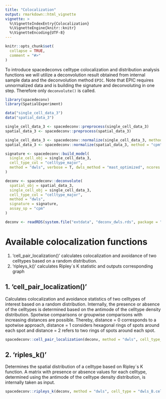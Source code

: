 ```yaml
---
title: "Colocalization"
output: rmarkdown::html_vignette
vignette: >
  %\VignetteIndexEntry{Colocalization}
  %\VignetteEngine{knitr::knitr}
  %\VignetteEncoding{UTF-8}
---
```

```r
knitr::opts_chunk$set(
  collapse = TRUE,
  comment = "#>"
)
```

To introduce spacedeconvs celltype colocalization and distribution analysis functions we will utilize a deconvolution result obtained from internal sample data and the deconvolution method `EPIC`. Note that EPIC requires unnormalized data and is building the signature and deconvoluting in one step. Therefore only `deconvolute()` is called. 

```r
library(spacedeconv)
library(SpatialExperiment)

data("single_cell_data_3")
data("spatial_data_3")
```

```r
single_cell_data_3 <- spacedeconv::preprocess(single_cell_data_3)
spatial_data_3 <- spacedeconv::preprocess(spatial_data_3)

single_cell_data_3 <- spacedeconv::normalize(single_cell_data_3, method = "cpm")
spatial_data_3 <- spacedeconv::normalize(spatial_data_3, method = "cpm")
```

```r
signature <- spacedeconv::build_model(
  single_cell_obj = single_cell_data_3,
  cell_type_col = "celltype_major",
  method = "dwls", verbose = T, dwls_method = "mast_optimized", ncores = 10
)
```

```r
deconv <- spacedeconv::deconvolute(
  spatial_obj = spatial_data_3,
  single_cell_obj = single_cell_data_3,
  cell_type_col = "celltype_major",
  method = "dwls",
  signature = signature,
  assay_sp = "cpm"
)
```

```r
deconv <- readRDS(system.file("extdata", "deconv_dwls.rds", package = "spacedeconv"))
```


# Available colocalization functions

1. 'cell_pair_localization()' calculates colocalization and avoidance of two celltypes based on a random distribution.
2. 'ripleys_k()' calculates Ripley´s K statistic and outputs corresponding graph 

## 1. 'cell_pair_localization()' 
Calculates colocalization and avoidance statistics of two celltypes of interest based on a random distribution. Internally, the presence or absence of the celltypes is determined based on the antimode of the celltype density distribution. Spotwise comparisons or groupwise comparisons with increasing distances are possible. Thereby, distance = 0 corresponds to a spotwise approach, distance = 1 considers hexagonal rings of spots around each spot and distance = 2 refers to two rings of spots around each spot. 

```r
spacedeconv::cell_pair_localization(deconv, method = "dwls", cell_type_A = "dwls_T.cells", cell_type_B = "dwls_B.cells", density = TRUE, distance = 0)
```

## 2. 'riples_k()' 
Determines the spatial distribution of a celltype based on Ripley´s K function. A matrix with presence or absence values for each celltype, determined using the antimode of the celltype density distribution, is internally taken as input.

```r
spacedeconv::ripleys_k(deconv, method = "dwls", cell_type = "dwls_B.cells")
```
